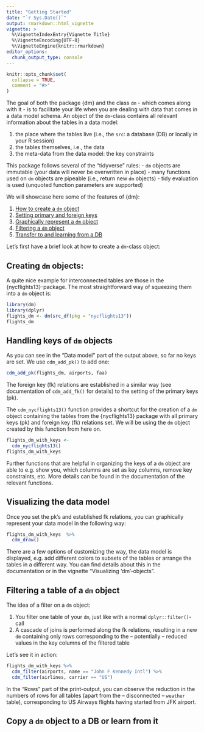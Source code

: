 ```yaml
---
title: "Getting Started"
date: "`r Sys.Date()`"
output: rmarkdown::html_vignette
vignette: >
  %\VignetteIndexEntry{Vignette Title}
  %\VignetteEncoding{UTF-8}
  %\VignetteEngine{knitr::rmarkdown}
editor_options: 
  chunk_output_type: console
---
```


```r
knitr::opts_chunk$set(
  collapse = TRUE,
  comment = "#>"
)
```

The goal of both the package {dm} and the class `dm` - which comes along with it - is to facilitate your life when you are dealing with data that comes in a data model schema.
An object of the `dm`-class contains all relevant information about the tables in a data model:

1. the place where the tables live (i.e., the `src`: a database (DB) or locally in your R session)
2. the tables themselves, i.e., the data
3. the meta-data from the data model: the key constraints

This package follows several of the "tidyverse" rules:
- `dm` objects are immutable (your data will never be overwritten in place)
- many functions used on `dm` objects are pipeable (i.e., return new `dm` objects)
- tidy evaluation is used (unquoted function parameters are supported)

We will showcase here some of the features of {dm}:

1. [How to create a `dm` object](#create)
2. [Setting primary and foreign keys](#keys)
3. [Graphically represent a `dm` object](#vis)
4. [Filtering a `dm` object](#filter)
5. [Transfer to and learning from a DB](#copy)

Let's first have a brief look at how to create a `dm`-class object:

## Creating `dm` objects: {#create}

A quite nice example for interconnected tables are those in the {nycflights13}-package.
The most straightforward way of squeezing them into a `dm` object is:

```r
library(dm)
library(dplyr)
flights_dm <- dm(src_df(pkg = "nycflights13"))
flights_dm
```


## Handling keys of `dm` objects {#keys}

As you can see in the "Data model" part of the output above, so far no keys are set.
We use `cdm_add_pk()` to add one:

```r
cdm_add_pk(flights_dm, airports, faa)
```

The foreign key (fk) relations are established in a similar way (see documentation of `cdm_add_fk()` for details) to the setting of the primary keys (pk).

The `cdm_nycflights13()` function provides a shortcut for the creation of a `dm` object containing the tables from the {nycflights13} package with all primary keys (pk) and foreign key (fk) relations set.
We will be using the `dm` object created by this function from here on.

```r
flights_dm_with_keys <- 
  cdm_nycflights13()
flights_dm_with_keys
```

Further functions that are helpful in organizing the keys of a `dm` object are able to e.g. show you, which columns are set as key columns, remove key constraints, etc.
More details can be found in the documentation of the relevant functions.

## Visualizing the data model {#vis}

Once you set the pk's and established fk relations, you can graphically represent your data model in the following way:

```r
flights_dm_with_keys  %>% 
  cdm_draw()
```

There are a few options of customizing the way, the data model is displayed, e.g. add different colors to subsets of the tables or arrange the tables in a different way.
You can find details about this in the documentation or in the vignette "Visualizing 'dm'-objects".

## Filtering a table of a `dm` object {#filter}

The idea of a filter on a `dm` object:

1. You filter one table of your `dm`, just like with a normal `dplyr::filter()`-call
2. A cascade of joins is performed along the fk relations, resulting in a new `dm` containing only rows corresponding to the -- potentially -- reduced values in the key columns of the filtered table

Let's see it in action:

```r
flights_dm_with_keys %>% 
  cdm_filter(airports, name == "John F Kennedy Intl") %>% 
  cdm_filter(airlines, carrier == "US")
```

In the "Rows" part of the print-output, you can observe the reduction in the numbers of rows for all tables (apart from the -- disconnected -- `weather` table), corresponding to  US Airways flights having started from JFK airport.

## Copy a `dm` object to a DB or learn from it {#copy}

